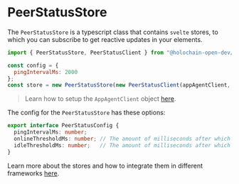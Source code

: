 
<Meta title="Frontend/PeerStatusStore" />

# PeerStatusStore

The `PeerStatusStore` is a typescript class that contains `svelte` stores, to which you can subscribe to get reactive updates in your elements.

```js
import { PeerStatusStore, PeerStatusClient } from "@holochain-open-dev/peer-status";

const config = {
  pingIntervalMs: 2000
};
const store = new PeerStatusStore(new PeerStatusClient(appAgentClient, 'my-role-name'), config);
```

> Learn how to setup the `AppAgentClient` object [here](https://www.npmjs.com/package/@holochain/client).

The config for the `PeerStatusStore` has these options:

```ts
export interface PeerStatusConfig {
  pingIntervalMs: number;
  onlineThresholdMs: number; // The amount of milliseconds after which the agent is not considered to be online anymore, and is idle
  idleThresholdMs: number;   // The amount of milliseconds after which the agent is not considered to be idle anymore, and is offline
}
```

Learn more about the stores and how to integrate them in different frameworks [here](https://holochain-open-dev.github.io/reusable-modules/frontend/using/#stores).
